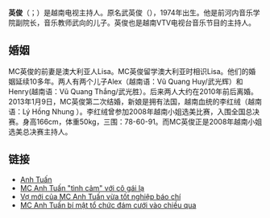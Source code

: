 {{blpunsourced|time=2015-01-21T03:04:38+00:00}}
'''英俊'''（{{lang-vi|Anh Tuấn}}；{{bd|1974年}}）是越南电视主持人。原名武英俊（{{lang|vi|Vũ Anh Tuấn}}），1974年出生。他是前河内音乐学院副院长，音乐教师武向的儿子。英俊也是越南VTV电视台音乐节目的主持人。

== 婚姻 ==
MC英俊的前妻是澳大利亚人Lisa。MC英俊留学澳大利亚时相识Lisa。他们的婚姻延续10多年。两人有两个儿子Alex（越南语：Vũ Quang Huy/武光辉）和Henry(越南语：Vũ Quang Thắng/武光胜）。后来两人大约在2010年前后离婚。
2013年1月9日，MC英俊第二次结婚，新娘是拥有法国，越南血统的李红绒（越南语：Lý Hồng Nhung ）。李红绒曾参加2008年越南小姐选美比赛，入围全国总决赛。身高166cm，体重50kg，三围：78-60-91。而MC英俊正是2008年越南小姐选美总决赛主持人。

== 链接 ==
*[http://www.tiin.vn/chuyen-muc/sao/tin-sao/anhtuan.html Anh Tuấn] {{Wayback|url=http://www.tiin.vn/chuyen-muc/sao/tin-sao/anhtuan.html |date=20190814031041 }}
*[https://web.archive.org/web/20150121051856/http://www.tiin.vn/chuyen-muc/sao/tin-sao/anhtuan/mc-anh-tuan-tinh-cam-voi-co-gai-la.html MC Anh Tuấn "tình cảm" với cô gái lạ]
*[http://baodatviet.vn/van-hoa/showbiz-viet/vo-moi-cua-mc-anh-tuan-vua-tot-nghiep-bao-chi-2211444/ Vợ mới của MC Anh Tuấn vừa tốt nghiệp báo chí] {{Wayback|url=http://baodatviet.vn/van-hoa/showbiz-viet/vo-moi-cua-mc-anh-tuan-vua-tot-nghiep-bao-chi-2211444/ |date=20150121040203 }}
*[http://kenh14.vn/star/mc-anh-tuan-bi-mat-to-chuc-dam-cuoi-vao-chieu-qua-2013010908230789.chn MC Anh Tuấn bí mật tổ chức đám cưới vào chiều qua] {{Wayback|url=http://kenh14.vn/star/mc-anh-tuan-bi-mat-to-chuc-dam-cuoi-vao-chieu-qua-2013010908230789.chn |date=20170302154451 }}